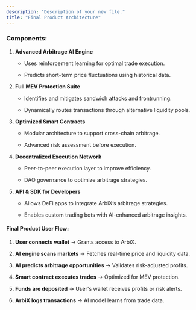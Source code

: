 ```yaml
---
description: "Description of your new file."
title: "Final Product Architecture"
---
```


### **Components:**

1. **Advanced Arbitrage AI Engine**

   * Uses reinforcement learning for optimal trade execution.

   * Predicts short-term price fluctuations using historical data.

2. **Full MEV Protection Suite**

   * Identifies and mitigates sandwich attacks and frontrunning.

   * Dynamically routes transactions through alternative liquidity pools.

3. **Optimized Smart Contracts**

   * Modular architecture to support cross-chain arbitrage.

   * Advanced risk assessment before execution.

4. **Decentralized Execution Network**

   * Peer-to-peer execution layer to improve efficiency.

   * DAO governance to optimize arbitrage strategies.

5. **API & SDK for Developers**

   * Allows DeFi apps to integrate ArbiX’s arbitrage strategies.

   * Enables custom trading bots with AI-enhanced arbitrage insights.

#### **Final Product User Flow:**

1. **User connects wallet** → Grants access to ArbiX.

2. **AI engine scans markets** → Fetches real-time price and liquidity data.

3. **AI predicts arbitrage opportunities** → Validates risk-adjusted profits.

4. **Smart contract executes trades** → Optimized for MEV protection.

5. **Funds are deposited** → User's wallet receives profits or risk alerts.

6. **ArbiX logs transactions** → AI model learns from trade data.